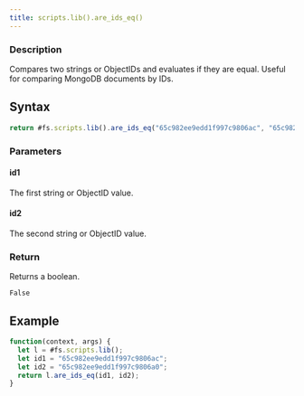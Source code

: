```yaml
---
title: scripts.lib().are_ids_eq()
---
```


### Description

Compares two strings or ObjectIDs and evaluates if they are equal. Useful for comparing MongoDB documents by IDs.

## Syntax

```js
return #fs.scripts.lib().are_ids_eq("65c982ee9edd1f997c9806ac", "65c982ee9edd1f997c9806a0");
```

### Parameters

#### id1

The first string or ObjectID value.

#### id2

The second string or ObjectID value.

### Return

Returns a boolean.

```
False
```

## Example

```js
function(context, args) {
  let l = #fs.scripts.lib();
  let id1 = "65c982ee9edd1f997c9806ac";
  let id2 = "65c982ee9edd1f997c9806a0";
  return l.are_ids_eq(id1, id2);
}
```
